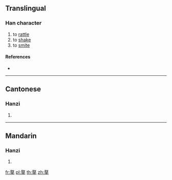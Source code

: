 {{character info/new}}
==Translingual==

===Han character===
{{Han char|rn=64|rad=手|as=11|sn=15|four=58502|canj=GKQ|ids=⿱敖手}}

# to [[rattle]]
# to [[shake]]
# to [[smite]]

====References====
* {{Han ref|kx=0451.120|dkj=12626|dj=0801.220|hdz=31927.020|uh=646E|ud=25710|bh=E5AD|bd=58797}}

----

==Cantonese==

===Hanzi===
{{yue-hanzi|jyut=[[ngou4]]|y=ngou4}}

# {{defn|lang=yue|sort=手11}}

----

==Mandarin==

===Hanzi===
{{cmn-hanzi|pin=[[áo]] ([[ao2]]), [[zhàn]] ([[zhan4]])|wg=ao<sup>2</sup>, chan<sup>4</sup>}}

# {{defn|lang=cmn|sort=手11}}

[[fr:摮]]
[[pl:摮]]
[[th:摮]]
[[zh:摮]]